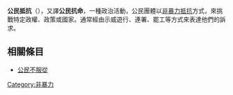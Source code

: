 {{Expand language|1=en|time=2020-12-11T13:31:02+00:00}}
'''公民抵抗'''（{{lang-en|Civil resistance}}），又譯'''公民抗命'''，一種政治活動，公民團體以[[非暴力抵抗|非暴力抵抗]]方式，來挑戰特定政權、政策或國家。通常經由示威遊行、連署、罷工等方式來表達他們的訴求。

==相關條目==
*[[公民不服從|公民不服從]]

[[Category:非暴力|Category:非暴力]]